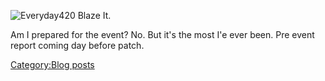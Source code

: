 [[File:Blaze_It.jpg|thumb|Everyday]]420 Blaze It.

Am I prepared for the event? No. But it's the most I'e ever been. Pre event report coming day before patch.
[[Category:Blog posts]]
